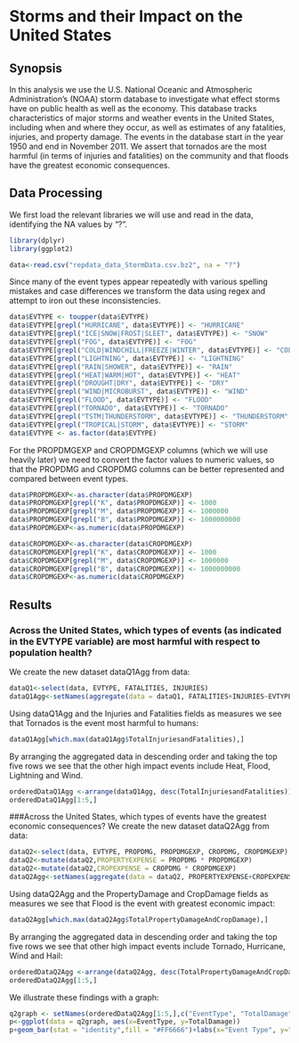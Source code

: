 Storms and their Impact on the United States
====================================================================

## Synopsis
In this analysis we use the U.S. National Oceanic and Atmospheric Administration's (NOAA) storm database to investigate what effect storms have on public health as well as the economy. This database tracks characteristics of major storms and weather events in the United States, including when and where they occur, as well as estimates of any fatalities, injuries, and property damage. The events in the database start in the year 1950 and end in November 2011. We assert that tornados are the most harmful (in terms of injuries and fatalities) on the community and that floods have the greatest economic consequences.

## Data Processing
We first load the relevant libraries we will use and read in the data, identifying the NA values by "?".
```r
library(dplyr)
library(ggplot2)

data<-read.csv("repdata_data_StormData.csv.bz2", na = "?")
```
Since many of the event types appear repeatedly with various spelling mistakes and case differences we transform the data using regex and attempt to iron out these inconsistencies.
```r
data$EVTYPE <- toupper(data$EVTYPE)
data$EVTYPE[grepl("HURRICANE", data$EVTYPE)] <- "HURRICANE"  
data$EVTYPE[grepl("ICE|SNOW|FROST|SLEET", data$EVTYPE)] <- "SNOW"
data$EVTYPE[grepl("FOG", data$EVTYPE)] <- "FOG"
data$EVTYPE[grepl("COLD|WINDCHILL|FREEZE|WINTER", data$EVTYPE)] <- "COLD"
data$EVTYPE[grepl("LIGHTNING", data$EVTYPE)] <- "LIGHTNING"
data$EVTYPE[grepl("RAIN|SHOWER", data$EVTYPE)] <- "RAIN"
data$EVTYPE[grepl("HEAT|WARM|HOT", data$EVTYPE)] <- "HEAT"
data$EVTYPE[grepl("DROUGHT|DRY", data$EVTYPE)] <- "DRY"
data$EVTYPE[grepl("WIND|MICROBURST", data$EVTYPE)] <- "WIND"
data$EVTYPE[grepl("FLOOD", data$EVTYPE)] <- "FLOOD"
data$EVTYPE[grepl("TORNADO", data$EVTYPE)] <- "TORNADO"
data$EVTYPE[grepl("TSTM|THUNDERSTORM", data$EVTYPE)] <- "THUNDERSTORM" 
data$EVTYPE[grepl("TROPICAL|STORM", data$EVTYPE)] <- "STORM"
data$EVTYPE <- as.factor(data$EVTYPE)
```

For the PROPDMGEXP and CROPDMGEXP columns (which we will use heavily later) we need to convert the factor values to numeric values, so that the PROPDMG and CROPDMG columns can be better represented and compared between event types.
```r
data$PROPDMGEXP<-as.character(data$PROPDMGEXP)
data$PROPDMGEXP[grepl("K", data$PROPDMGEXP)] <- 1000  
data$PROPDMGEXP[grepl("M", data$PROPDMGEXP)] <- 1000000
data$PROPDMGEXP[grepl("B", data$PROPDMGEXP)] <- 1000000000
data$PROPDMGEXP<-as.numeric(data$PROPDMGEXP)

data$CROPDMGEXP<-as.character(data$CROPDMGEXP)
data$CROPDMGEXP[grepl("K", data$CROPDMGEXP)] <- 1000  
data$CROPDMGEXP[grepl("M", data$CROPDMGEXP)] <- 1000000
data$CROPDMGEXP[grepl("B", data$CROPDMGEXP)] <- 1000000000
data$CROPDMGEXP<-as.numeric(data$CROPDMGEXP)
```
## Results
### Across the United States, which types of events (as indicated in the EVTYPE variable) are most harmful with respect to population health?
We create the new dataset dataQ1Agg from data:
```r
dataQ1<-select(data, EVTYPE, FATALITIES, INJURIES)
dataQ1Agg<-setNames(aggregate(data = dataQ1, FATALITIES+INJURIES~EVTYPE, sum, na.rm=TRUE ), c("EventType", "TotalInjuriesandFatalities"))
```

Using dataQ1Agg and the Injuries and Fatalities fields as measures we see that Tornados is the event most harmful to humans:

```r
dataQ1Agg[which.max(dataQ1Agg$TotalInjuriesandFatalities),]
```

By arranging the aggregated data in descending order and taking the top five rows we see that the other high impact events include Heat, Flood, Lightning and Wind.
```r
orderedDataQ1Agg <-arrange(dataQ1Agg, desc(TotalInjuriesandFatalities))
orderedDataQ1Agg[1:5,]
```
###Across the United States, which types of events have the greatest economic consequences?
We create the new dataset dataQ2Agg from data:
```r
dataQ2<-select(data, EVTYPE, PROPDMG, PROPDMGEXP, CROPDMG, CROPDMGEXP)
dataQ2<-mutate(dataQ2,PROPERTYEXPENSE = PROPDMG * PROPDMGEXP)
dataQ2<-mutate(dataQ2,CROPEXPENSE = CROPDMG * CROPDMGEXP)
dataQ2Agg<-setNames(aggregate(data = dataQ2, PROPERTYEXPENSE+CROPEXPENSE~EVTYPE, sum, na.rm=TRUE ), c("EventType", "TotalPropertyDamageAndCropDamage"))
```
Using dataQ2Agg and the PropertyDamage and CropDamage fields as measures we see that Flood is the event with greatest economic impact:
```r
dataQ2Agg[which.max(dataQ2Agg$TotalPropertyDamageAndCropDamage),]
```
By arranging the aggregated data in descending order and taking the top five rows we see that other high impact events include Tornado, Hurricane, Wind and Hail:
```r
orderedDataQ2Agg <-arrange(dataQ2Agg, desc(TotalPropertyDamageAndCropDamage))
orderedDataQ2Agg[1:5,]
```
We illustrate these findings with a graph:
```r
q2graph <- setNames(orderedDataQ2Agg[1:5,],c("EventType", "TotalDamage"))
p<-ggplot(data = q2graph, aes(x=EventType, y=TotalDamage))
p+geom_bar(stat = "identity",fill = "#FF6666")+labs(x="Event Type", y="Total Property Damage and Crop Damage in $",title = "Economic Impact for Top 5 Event Types")
```
